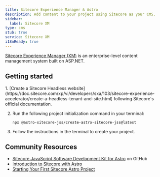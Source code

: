 ```yaml
---
title: Sitecore Experience Manager & Astro
description: Add content to your project using Sitecore as your CMS.
sidebar:
  label: Sitecore XM
type: cms
stub: true
service: Sitecore XM
i18nReady: true
---
```


[Sitecore Experience Manager (XM)](https://www.sitecore.com/products/experience-manager) is an enterprise-level content management system built on ASP.NET.

## Getting started

<Steps>
1. [Create a Sitecore Headless website](https://doc.sitecore.com/xp/vi/developers/sxa/103/sitecore-experience-accelerator/create-a-headless-tenant-and-site.html) following Sitecore's official documentation.

2. Run the following project initialization command in your terminal: 
    ```shell
    npx @astro-sitecore-jss/create-astro-sitecore-jss@latest
    ```

3. Follow the instructions in the terminal to create your project.
</Steps>

## Community Resources

- [Sitecore JavaScript Software Development Kit for Astro](https://github.com/exdst/jss-astro-public) on GitHub
- [Introduction to Sitecore with Astro](https://exdst.com/posts/20231002-sitecore-astro)
- [Starting Your First Sitecore Astro Project](https://exdst.com/posts/20240103-first-sitecore-astro-project)
